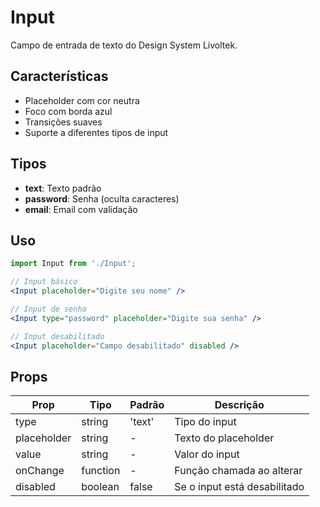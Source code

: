 
<Meta of={Input} />

# Input

Campo de entrada de texto do Design System Livoltek.

## Características

- Placeholder com cor neutra
- Foco com borda azul
- Transições suaves
- Suporte a diferentes tipos de input

## Tipos

- **text**: Texto padrão
- **password**: Senha (oculta caracteres)
- **email**: Email com validação

## Uso

```jsx
import Input from './Input';

// Input básico
<Input placeholder="Digite seu nome" />

// Input de senha
<Input type="password" placeholder="Digite sua senha" />

// Input desabilitado
<Input placeholder="Campo desabilitado" disabled />
```

## Props

| Prop | Tipo | Padrão | Descrição |
|------|------|--------|-----------|
| type | string | 'text' | Tipo do input |
| placeholder | string | - | Texto do placeholder |
| value | string | - | Valor do input |
| onChange | function | - | Função chamada ao alterar |
| disabled | boolean | false | Se o input está desabilitado |

<Canvas of={Story} />
